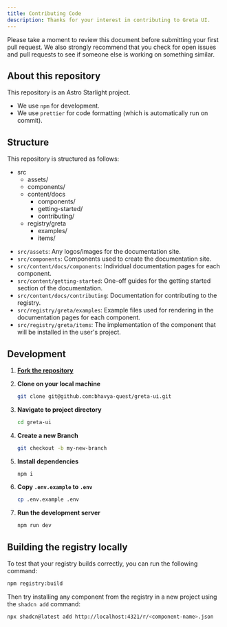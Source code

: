 ```yaml
---
title: Contributing Code
description: Thanks for your interest in contributing to Greta UI.
---
```



Please take a moment to review this document before submitting your first pull request. We also strongly recommend that you check for open issues and pull requests to see if someone else is working on something similar.

## About this repository

This repository is an Astro Starlight project.

- We use `npm` for development.
- We use `prettier` for code formatting (which is automatically run on commit).

## Structure

This repository is structured as follows:

<FileTree>

- src
  - assets/
  - components/
  - content/docs
    - components/
    - getting-started/
    - contributing/
  - registry/greta
    - examples/
    - items/

</FileTree>

- `src/assets`: Any logos/images for the documentation site.
- `src/components`: Components used to create the documentation site.
- `src/content/docs/components`: Individual documentation pages for each component.
- `src/content/getting-started`: One-off guides for the getting started section of the documentation.
- `src/content/docs/contributing`: Documentation for contributing to the registry.
- `src/registry/greta/examples`: Example files used for rendering in the documentation pages for each component.
- `src/registry/greta/items`: The implementation of the component that will be installed in the user's project.

## Development

<Steps>

1. **[Fork the repository](https://github.com/bhavya-quest/greta-ui/fork)**
2. **Clone on your local machine**

   ```bash
   git clone git@github.com:bhavya-quest/greta-ui.git
   ```

3. **Navigate to project directory**

   ```bash
   cd greta-ui
   ```

4. **Create a new Branch**

   ```bash
   git checkout -b my-new-branch
   ```

5. **Install dependencies**

   ```bash
   npm i
   ```

6. **Copy `.env.example` to `.env`**

   ```bash
   cp .env.example .env
   ```

7. **Run the development server**

   ```bash
   npm run dev
   ```

</Steps>

## Building the registry locally

To test that your registry builds correctly, you can run the following command:

```bash
npm registry:build
```

Then try installing any component from the registry in a new project using the `shadcn add` command:

```bash
npx shadcn@latest add http://localhost:4321/r/<component-name>.json
```
